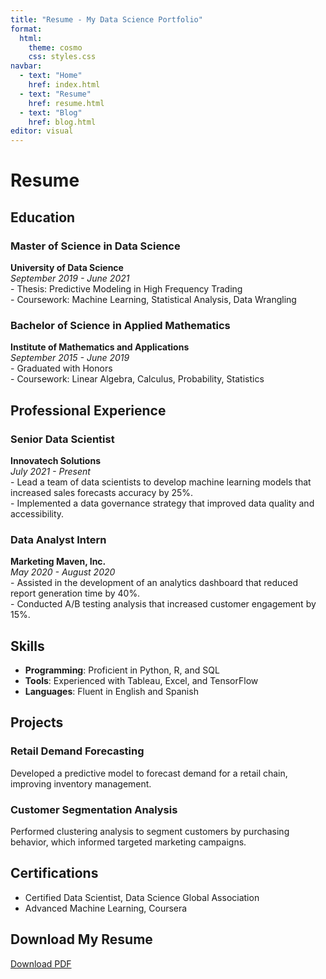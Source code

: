 ```yaml
---
title: "Resume - My Data Science Portfolio"
format:
  html:
    theme: cosmo
    css: styles.css
navbar:
  - text: "Home"
    href: index.html
  - text: "Resume"
    href: resume.html
  - text: "Blog"
    href: blog.html
editor: visual
---
```


# Resume

## Education

### Master of Science in Data Science

**University of Data Science**\
*September 2019 - June 2021*\
- Thesis: Predictive Modeling in High Frequency Trading\
- Coursework: Machine Learning, Statistical Analysis, Data Wrangling

### Bachelor of Science in Applied Mathematics

**Institute of Mathematics and Applications**\
*September 2015 - June 2019*\
- Graduated with Honors\
- Coursework: Linear Algebra, Calculus, Probability, Statistics

## Professional Experience

### Senior Data Scientist

**Innovatech Solutions**\
*July 2021 - Present*\
- Lead a team of data scientists to develop machine learning models that increased sales forecasts accuracy by 25%.\
- Implemented a data governance strategy that improved data quality and accessibility.

### Data Analyst Intern

**Marketing Maven, Inc.**\
*May 2020 - August 2020*\
- Assisted in the development of an analytics dashboard that reduced report generation time by 40%.\
- Conducted A/B testing analysis that increased customer engagement by 15%.

## Skills

-   **Programming**: Proficient in Python, R, and SQL\
-   **Tools**: Experienced with Tableau, Excel, and TensorFlow\
-   **Languages**: Fluent in English and Spanish

## Projects

### Retail Demand Forecasting

Developed a predictive model to forecast demand for a retail chain, improving inventory management.

### Customer Segmentation Analysis

Performed clustering analysis to segment customers by purchasing behavior, which informed targeted marketing campaigns.

## Certifications

-   Certified Data Scientist, Data Science Global Association\
-   Advanced Machine Learning, Coursera

## Download My Resume

[Download PDF](assets/resume.pdf) <!-- Make sure to provide the correct path to your resume PDF -->
